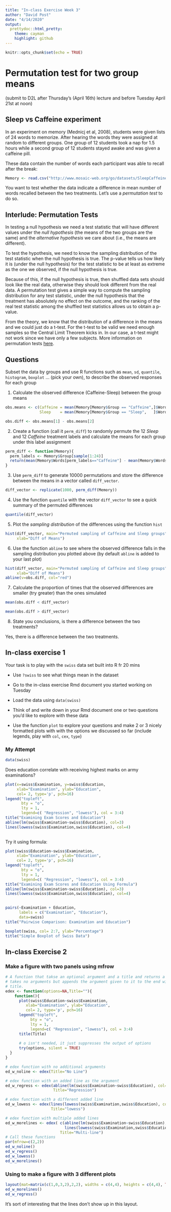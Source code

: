 ---
title: "In-class Exercise Week 3"
author: "David Post"
date: "4/14/2020"
output:
  prettydoc::html_pretty:
    theme: cayman
    highlight: github
---

```{r setup, include=FALSE}
knitr::opts_chunk$set(echo = TRUE)
```

# Permutation test for two group means

(submit to D2L after Thursday's (April 16th) lecture and before Tuesday April 21st at noon)

## Sleep vs Caffeine experiment

In an experiment on memory (Mednicj et al, 2008), students were given lists of 24 words to memorize. After hearing the words they were assigned at random to different groups. One group of 12 students took a nap for 1.5 hours while a second group of 12 students stayed awake and was given a caffeine pill. 

These data contain the number of words each participant was able to recall after the break:
```{r}
Memory <- read.csv("http://www.mosaic-web.org/go/datasets/SleepCaffeine.csv")
```


You want to test whether the data indicate a difference in mean number of words recalled between the two treatments.  Let's use a *permutation test* to do so.

## Interlude: Permutation Tests

In testing a null hypothesis we need a test statistic that will have different values under the *null hypothesis* (the means of the two groups are the same) and the *alternative hypothesis* we care about (i.e., the means are different).

To test the hypothesis, we need to know the sampling distribution of the test statistic when the null hypothesis is true. The p-value tells us how likely it is (under the null hypothesis) for the test statistic to be at least as extreme as the one we observed, if the null hypothesis is true.

Because of this, if the null hypothesis is true, then shuffled data sets should look like the real data, otherwise they should look different from the real data. A permutation test gives a simple way to compute the sampling distribution for any test statistic, under the null hypothesis that the treatment has absolutely no effect on the outcome, and the ranking of the real test statistic among the shuffled test statistics allows us to obtain a p-value.

From the theory, we know that the distribution of a difference in the means and we could just do a t-test.  For the t-test to be valid we need enough samples so the Central Limit Theorem kicks in. In our case, a t-test might not work since we have only a few subjects. More information on permutation tests [here](http://faculty.washington.edu/kenrice/sisg/SISG-08-06.pdf).


## Questions

Subset the data by groups and use R functions such as `mean`, `sd`, `quantile`, `histogram`, `boxplot` ... (pick your own), to describe the observed responses for each group

1. Calculate the observed difference (Caffeine-Sleep) between the group means

```{r}
obs.means <- c(Caffeine = mean(Memory[Memory$Group == "Caffeine",]$Words),
               Sleep    = mean(Memory[Memory$Group == "Sleep",   ]$Words))

obs.diff <- obs.means[1] - obs.means[2]

```
2. Create a function (call it `perm_diff`) to randomly permute the 12 *Sleep* and 12 *Caffeine* treatment labels and calculate the means for each group under this label assignment

```{r}
perm_diff <- function(Memory){
  perm_labels <- Memory$Group[sample(1:24)]
  return(mean(Memory$Words[perm_labels=="Caffeine"] - mean(Memory$Words[perm_labels!="Caffeine"])))
}
```

3. Use `perm_diff` to generate 10000 permutations and store the difference between the means in a vector called `diff_vector`.

```{r}
diff_vector <- replicate(1000, perm_diff(Memory))
```

4. Use the function `quantile` with the vector `diff_vector` to see a quick summary of the permuted differences

```{r}
quantile(diff_vector)
```

5. Plot the *sampling distribution* of the differences using the function `hist`
```{r}
hist(diff_vector, main="Permuted sampling of Caffeine and Sleep groups",
     xlab="Diff of Means")
```
6. Use the function `abline` to see where the observed difference falls in the sampling distribution you plotted above (by default `abline` is added to your last plot)

```{r}
hist(diff_vector, main="Permuted sampling of Caffeine and Sleep groups",
     xlab="Diff of Means")
abline(v=obs.diff, col="red")
```

7. Calculate the proportion of times that the observed differences are smaller (try greater) than the ones simulated

```{r}
mean(obs.diff < diff_vector)
```
```{r}
mean(obs.diff > diff_vector)
```

8. State you conclusions, is there a difference between the two treatments?

Yes, there is a difference between the two treatments.

## In-class exercise 1 {.smaller}

Your task is to play with the `swiss` data set built into R fr 20 mins

- Use `?swiss` to see what things mean in the dataset

- Go to the in-class exercise Rmd document you started working on Tuesday 

- Load the data using `data(swiss)`

- Think of and write down in your Rmd document one or two questions you'd like to explore with these data

- Use the function `plot` to explore your questions and make 2 or 3 nicely formatted plots with with the options we discussed so far (include legends, play with `col`, `cex`, `type`)

### My Attempt

```{r}
data(swiss)
```

Does education correlate with receiving highest marks on army examinations?

```{r}
plot(x=swiss$Examination, y=swiss$Education, 
     xlab="Examination", ylab="Education",
     col= 2, type='p', pch=16)
legend("topleft", 
       bty = "o",
       lty = 1,
       legend=c( "Regression", "lowess"), col = 3:4)
title("Examining Exam Scores and Education")
abline(lm(swiss$Examination~swiss$Education), col=3)
lines(lowess(swiss$Examination,swiss$Education), col=4)
     
```

Try it using formula:

```{r}
plot(swiss$Education~swiss$Examination, 
     xlab="Examination", ylab="Education",
     col= 2, type='p', pch=16)
legend("topleft", 
       bty = "o",
       lty = 1,
       legend=c( "Regression", "lowess"), col = 3:4)
title("Examining Exam Scores and Education Using Formula")
abline(lm(swiss$Examination~swiss$Education), col=3)
lines(lowess(swiss$Examination,swiss$Education), col=4)
     
```

```{r}
pairs(~Examination + Education,
      labels = c("Examination", "Education"),
      data=swiss)
title("Pairwise Comparison: Examination and Education")
```
```{r}
boxplot(swiss, col= 2:7, ylab="Percentage")
title("Simple Boxplot of Swiss Data")
```

## In-class Exercise 2

### Make a figure with two panels using mfrow

```{r functions are first-class objects}

# A function that takse an optional argument and a title and returns a function that 
# takes no arguments but appends the argument given to it to the end with the given
# title.
edex <- function(options=NA,Title=""){
    function(){
      plot(swiss$Education~swiss$Examination, 
         xlab="Examination", ylab="Education",
         col= 2, type='p', pch=16)
      legend("topleft", 
           bty = "o",
           lty = 1,
           legend=c( "Regression", "lowess"), col = 3:4)
      title(Title)
      
      # o isn't needed, it just suppresses the output of options
      try(options, silent = TRUE)
  }
}

# edex function with no additional arguments
ed_w_noline <- edex(Title="No Line")

# edex function with an added line as the argument
ed_w_regress <- edex(abline(lm(swiss$Examination~swiss$Education), col=3),
                     Title="Regression")

# edex function with a different added line
ed_w_lowess <- edex(lines(lowess(swiss$Examination,swiss$Education), col=4),
                    Title="lowess")

# edex function with multiple added lines
ed_w_morelines <- edex( c(abline(lm(swiss$Examination~swiss$Education), col=3),
                          lines(lowess(swiss$Examination,swiss$Education), col=4)),
                        Title="Multi-line")
# Call these functions
par(mfrow=c(2,2))
ed_w_noline()
ed_w_regress()
ed_w_lowess()
ed_w_morelines()

```

### Using  to make a figure with 3 different plots

```{r}
layout(mat=matrix(c(1,0,3,2),2,2), widths = c(4,4), heights = c(4,4), TRUE )
ed_w_morelines()
ed_w_regress()
```
It's sort of interesting that the lines don't show up in this layout.